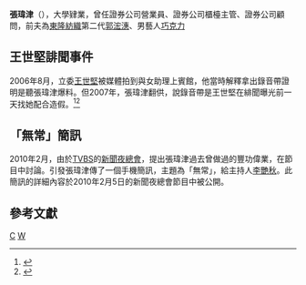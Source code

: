 '''張瑋津'''（{{bd|1963年||||}}），大學肄業，曾任證券公司營業員、證券公司櫃檯主管、證券公司顧問，前夫為[[東隆紡織|東隆紡織]]第二代[[郭浤潓|郭浤潓]]、男藝人[[巧克力_(男藝人)|巧克力]]

==王世堅誹聞事件==
2006年8月，立委[[王世堅|王世堅]]被媒體拍到與女助理上賓館，他當時解釋拿出錄音帶證明是聽張瑋津爆料。但2007年，張瑋津翻供，說錄音帶是王世堅在緋聞曝光前一天找她配合造假。<ref>{{cite news | language = | author = | coauthors = | url =http://www.nownews.com/2007/10/25/91-2177473.htm | title =世堅緋聞／張瑋津：何姓女助理曾為王世堅墮胎 | work = | publisher =NOWNews | pages = | date =2007-10-25 | accessdate =2008-11-19 | archive-date =2009-03-05 | archive-url =https://web.archive.org/web/20090305212350/http://www.nownews.com/2007/10/25/91-2177473.htm | dead-url =no }}</ref><ref>{{cite news| language =| author =| coauthors =| url =http://www.ttv.com.tw/096/10/0961022/09610224786402I.htm| title =王世堅爆緋聞 證人大翻供　張瑋津:受託作偽證 歡迎提告| work =| publisher =TTV 臺視新聞| pages =| date =2007-10-22| accessdate =2008-11-19| archive-date =2007-10-28| archive-url =https://web.archive.org/web/20071028121816/http://www.ttv.com.tw/096/10/0961022/09610224786402I.htm| dead-url =yes}}</ref>

==「無常」簡訊==
2010年2月，由於[[TVBS|TVBS]]的[[新聞夜總會|新聞夜總會]]，提出張瑋津過去曾做過的豐功偉業，在節目中討論。引發張瑋津傳了一個手機簡訊，主題為「無常」，給主持人[[李艷秋|李艷秋]]。此簡訊的詳細內容於2010年2月5日的新聞夜總會節目中被公開。

== 參考文獻 ==
{{reflist}}

[[Category:台灣銀行家|C]]
[[Category:张姓|W]]